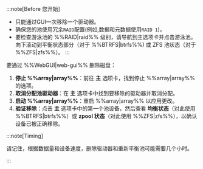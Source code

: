 :::note[Before 您开始]
- 只能通过GUI一次移除一个驱动器。
- 确保您的池使用冗余`RAID`配置(例如,数据和元数据使用`RAID 1`)。
- 要检查游泳池的 %%RAID|raid%% 级别，请导航到主选项卡并点击游泳池。向下滚动到平衡状态部分（对于 %%BTRFS|btrfs%%) 或 ZFS 池状态（对于 %%ZFS|zfs%%）。
:::

要通过 %%WebGUI|web-gui%% 删除磁盘：

1. **停止 %%array|array%%**：前往 **主** 选项卡，找到停止 %%array|array%% 的选项。
2. **取消分配池驱动器**：在 **主** 选项卡中找到要移除的驱动器并取消分配。
3. **启动 %%array|array%%**：重启 %%array|array%% 以应用更改。
4. **验证移除**：点击 **主** 选项卡中的第一个池设备，然后查看 **均衡状态**（对此使用 %%BTRFS|btrfs%%）或 **zpool 状态**（对此使用 %%ZFS|zfs%%），以确认设备已被正确移除。

:::note\[Timing]

请记住，根据数据量和设备速度，删除驱动器和重新平衡池可能需要几个小时。

:::
